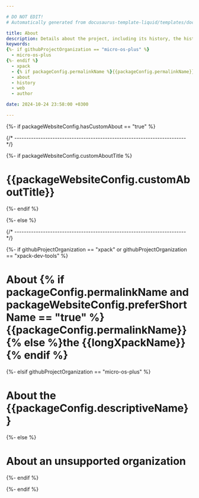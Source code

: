 ```yaml
---

# DO NOT EDIT!
# Automatically generated from docusaurus-template-liquid/templates/docusaurus.

title: About
description: Details about the project, including its history, the history of the website, and details about the author.
keywords:
{%- if githubProjectOrganization == "micro-os-plus" %}
  - micro-os-plus
{%- endif %}
  - xpack
  - {% if packageConfig.permalinkName %}{{packageConfig.permalinkName}}{% else %}{{packageName}}{% endif %}
  - about
  - history
  - web
  - author

date: 2024-10-24 23:58:00 +0300

---
```


{%- if packageWebsiteConfig.hasCustomAbout == "true" %}


{/* ------------------------------------------------------------------------ */}

{%- if packageWebsiteConfig.customAboutTitle %}

# {{packageWebsiteConfig.customAboutTitle}}

{%- endif %}

<ProjectContent />

{%- else %}




{/* ------------------------------------------------------------------------ */}


{%- if githubProjectOrganization == "xpack" or githubProjectOrganization == "xpack-dev-tools" %}

# About {% if packageConfig.permalinkName and packageWebsiteConfig.preferShortName == "true" %}{{packageConfig.permalinkName}}{% else %}the {{longXpackName}}{% endif %}

{%- elsif githubProjectOrganization == "micro-os-plus" %}

# About the {{packageConfig.descriptiveName}}

{%- else %}

# About an unsupported organization

{%- endif %}

<CommonTheProject />

<ProjectMoreIntro/>

<CommonTheProjectHistory />

<ProjectWebsite />

<CommonTheAuthor />

{%- endif %}
